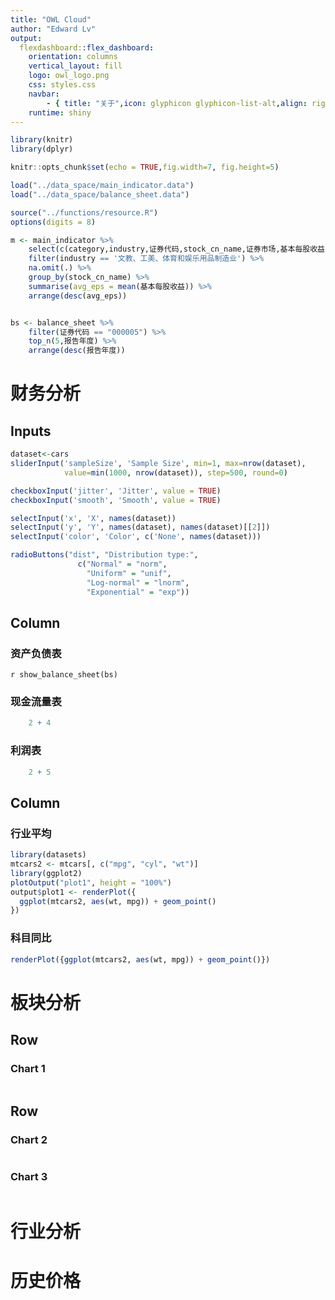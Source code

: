 ```yaml
---
title: "OWL Cloud"
author: "Edward Lv"
output: 
  flexdashboard::flex_dashboard:
    orientation: columns
    vertical_layout: fill
    logo: owl_logo.png
    css: styles.css
    navbar:
        - { title: "关于",icon: glyphicon glyphicon-list-alt,align: right }
    runtime: shiny
---
```


```r
library(knitr)
library(dplyr)

knitr::opts_chunk$set(echo = TRUE,fig.width=7, fig.height=5)

load("../data_space/main_indicator.data")
load("../data_space/balance_sheet.data")

source("../functions/resource.R")
options(digits = 8)

m <- main_indicator %>% 
    select(c(category,industry,证券代码,stock_cn_name,证券市场,基本每股收益)) %>%
    filter(industry == '文教、工美、体育和娱乐用品制造业') %>%
    na.omit(.) %>%
    group_by(stock_cn_name) %>%
    summarise(avg_eps = mean(基本每股收益)) %>%
    arrange(desc(avg_eps))


bs <- balance_sheet %>%
    filter(证券代码 == "000005") %>%
    top_n(5,报告年度) %>%
    arrange(desc(报告年度))

```

财务分析 {data-icon="fa-list"}
=====================================  
    
Inputs {.sidebar data-width=200 }
-----------------------------------------------------------------------

```r
dataset<-cars
sliderInput('sampleSize', 'Sample Size', min=1, max=nrow(dataset),
            value=min(1000, nrow(dataset)), step=500, round=0)

checkboxInput('jitter', 'Jitter', value = TRUE)
checkboxInput('smooth', 'Smooth', value = TRUE)

selectInput('x', 'X', names(dataset))
selectInput('y', 'Y', names(dataset), names(dataset)[[2]])
selectInput('color', 'Color', c('None', names(dataset)))

radioButtons("dist", "Distribution type:",
               c("Normal" = "norm",
                 "Uniform" = "unif",
                 "Log-normal" = "lnorm",
                 "Exponential" = "exp"))

```

Column {.tabset .tabset-fade data-width=600}
-------------------------------------
    
### 资产负债表
  
`r show_balance_sheet(bs)`

### 现金流量表
```r
    2 + 4
```
   
### 利润表
```r
    2 + 5
```
   
Column {data-width=400}
-------------------------------------
   
### 行业平均

```r
library(datasets)
mtcars2 <- mtcars[, c("mpg", "cyl", "wt")]
library(ggplot2)
plotOutput("plot1", height = "100%")
output$plot1 <- renderPlot({
  ggplot(mtcars2, aes(wt, mpg)) + geom_point()
})

```
 
### 科目同比
    
```r
renderPlot({ggplot(mtcars2, aes(wt, mpg)) + geom_point()})
```

板块分析 {data-orientation=rows data-icon="glyphicon-time"}
=====================================     
   
Row {data-height=600}
-------------------------------------

### Chart 1

```r
```

Row {data-height=400}
-------------------------------------
   
### Chart 2

```r
```   
    
### Chart 3

```r
```

行业分析 {data-icon="fa-list"}
=====================================  


历史价格 {data-icon="fa-list"}
=====================================  